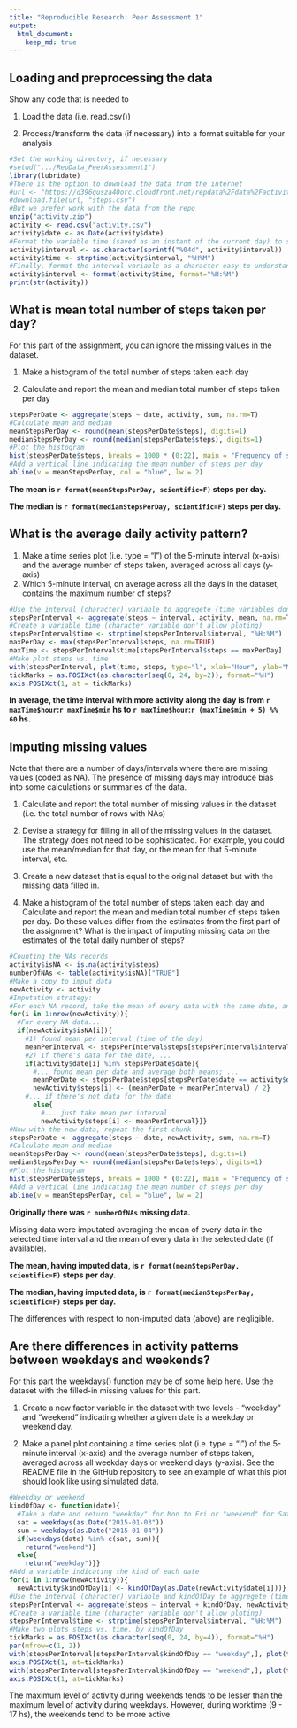 ```yaml
---
title: "Reproducible Research: Peer Assessment 1"
output: 
  html_document:
    keep_md: true
---
```



## Loading and preprocessing the data
Show any code that is needed to

1. Load the data (i.e. read.csv())

2. Process/transform the data (if necessary) into a format suitable for your analysis


```r
#Set the working directory, if necessary
#setwd(".../RepData_PeerAssessment1")
library(lubridate)
#There is the option to download the data from the internet
#url <- "https://d396qusza40orc.cloudfront.net/repdata%2Fdata%2Factivity.zip"
#download.file(url, "steps.csv")
#But we prefer work with the data from the repo
unzip("activity.zip")
activity <- read.csv("activity.csv")
activity$date <- as.Date(activity$date)
#Format the variable time (saved as an instant of the current day) to specify the time of day that variable interval is referring, then every data has a date and a time instant associated with it, which is necessary for aggrupation
activity$interval <- as.character(sprintf("%04d", activity$interval))
activity$time <- strptime(activity$interval, "%H%M")
#Finally, format the interval variable as a character easy to understand
activity$interval <- format(activity$time, format="%H:%M")
print(str(activity))
```

## What is mean total number of steps taken per day?
For this part of the assignment, you can ignore the missing values in the dataset.

1. Make a histogram of the total number of steps taken each day

2. Calculate and report the mean and median total number of steps taken per day
``` r
stepsPerDate <- aggregate(steps ~ date, activity, sum, na.rm=T)
#Calculate mean and median
meanStepsPerDay <- round(mean(stepsPerDate$steps), digits=1)
medianStepsPerDay <- round(median(stepsPerDate$steps), digits=1)
#Plot the histogram
hist(stepsPerDate$steps, breaks = 1000 * (0:22), main = "Frequency of steps per day", xlab = "Steps per day")
#Add a vertical line indicating the mean number of steps per day
abline(v = meanStepsPerDay, col = "blue", lw = 2)
```

**The mean is `r format(meanStepsPerDay, scientific=F)` steps per day.**

**The median is `r format(medianStepsPerDay, scientific=F)` steps per day.**

## What is the average daily activity pattern?
1. Make a time series plot (i.e. type = "l") of the 5-minute interval (x-axis) and the average number of steps taken, averaged across all days (y-axis)
2. Which 5-minute interval, on average across all the days in the dataset, contains the maximum number of steps?
``` r
#Use the interval (character) variable to aggregete (time variables don't allow aggregation)
stepsPerInterval <- aggregate(steps ~ interval, activity, mean, na.rm=T)
#Create a variable time (character variable don't allow ploting)
stepsPerInterval$time <- strptime(stepsPerInterval$interval, "%H:%M")
maxPerDay <- max(stepsPerInterval$steps, na.rm=TRUE)
maxTime <- stepsPerInterval$time[stepsPerInterval$steps == maxPerDay]
#Make plot steps vs. time
with(stepsPerInterval, plot(time, steps, type="l", xlab="Hour", ylab="Mean number of steps", main="Activity during day", xaxt="n"))
tickMarks = as.POSIXct(as.character(seq(0, 24, by=2)), format="%H")
axis.POSIXct(1, at = tickMarks)
```

**In average, the time interval with more activity along the day is from `r maxTime$hour`:`r maxTime$min` hs to `r maxTime$hour`:`r (maxTime$min + 5) %% 60` hs.**

## Imputing missing values
Note that there are a number of days/intervals where there are missing values (coded as NA). The presence of missing days may introduce bias into some calculations or summaries of the data.

1. Calculate and report the total number of missing values in the dataset (i.e. the total number of rows with NAs)

2. Devise a strategy for filling in all of the missing values in the dataset. The strategy does not need to be sophisticated. For example, you could use the mean/median for that day, or the mean for that 5-minute interval, etc.

3. Create a new dataset that is equal to the original dataset but with the missing data filled in.

4. Make a histogram of the total number of steps taken each day and Calculate and report the mean and median total number of steps taken per day. Do these values differ from the estimates from the first part of the assignment? What is the impact of imputing missing data on the estimates of the total daily number of steps?

``` r
#Counting the NAs records
activity$isNA <- is.na(activity$steps)
numberOfNAs <- table(activity$isNA)["TRUE"]
#Make a copy to imput data
newActivity <- activity
#Imputation strategy: 
#For each NA record, take the mean of every data with the same date, and the mean of every data with the same interval (time of the day) and take the average of both means. If every information for date is absent, imput the mean of the time of day.
for(i in 1:nrow(newActivity)){
  #For every NA data...
  if(newActivity$isNA[i]){
    #1) found mean per interval (time of the day)
    meanPerInterval <- stepsPerInterval$steps[stepsPerInterval$interval == newActivity$interval[i]]
    #2) If there's data for the date, ...
    if(activity$date[i] %in% stepsPerDate$date){
      #... found mean per date and average both means; ...
      meanPerDate <- stepsPerDate$steps[stepsPerDate$date == activity$date[i]]
      newActivity$steps[i] <- (meanPerDate + meanPerInterval) / 2}
    #... if there's not data for the date
      else{
        #... just take mean per interval
        newActivity$steps[i] <- meanPerInterval}}}
#Now with the new data, repeat the first chunk
stepsPerDate <- aggregate(steps ~ date, newActivity, sum, na.rm=T)
#Calculate mean and median
meanStepsPerDay <- round(mean(stepsPerDate$steps), digits=1)
medianStepsPerDay <- round(median(stepsPerDate$steps), digits=1)
#Plot the histogram
hist(stepsPerDate$steps, breaks = 1000 * (0:22), main = "Frequency of steps per day", xlab = "Steps per day")
#Add a vertical line indicating the mean number of steps per day
abline(v = meanStepsPerDay, col = "blue", lw = 2)
```

**Originally there was `r numberOfNAs` missing data.**

Missing data were imputated averaging the mean of every data in the selected time interval and the mean of every data in the selected date (if available).

**The mean, having imputed data, is `r format(meanStepsPerDay, scientific=F)` steps per day.**

**The median, having imputed data, is `r format(medianStepsPerDay, scientific=F)` steps per day.**

The differences with respect to non-imputed data (above) are negligible.

## Are there differences in activity patterns between weekdays and weekends?
For this part the weekdays() function may be of some help here. Use the dataset with the filled-in missing values for this part.

1. Create a new factor variable in the dataset with two levels - "weekday" and "weekend" indicating whether a given date is a weekday or weekend day.

2. Make a panel plot containing a time series plot (i.e. type = "l") of the 5-minute interval (x-axis) and the average number of steps taken, averaged across all weekday days or weekend days (y-axis). See the README file in the GitHub repository to see an example of what this plot should look like using simulated data.

``` r
#Weekday or weekend
kindOfDay <- function(date){
  #Take a date and return "weekday" for Mon to Fri or "weekend" for Sat and Sun
  sat = weekdays(as.Date("2015-01-03"))
  sun = weekdays(as.Date("2015-01-04"))
  if(weekdays(date) %in% c(sat, sun)){
    return("weekend")}
  else{
    return("weekday")}}
#Add a variable indicating the kind of each date
for(i in 1:nrow(newActivity)){
  newActivity$kindOfDay[i] <- kindOfDay(as.Date(newActivity$date[i]))}
#Use the interval (character) variable and kindOfDay to aggregete (time variables don't allow aggregation) and repeat plotting-along-day chunk
stepsPerInterval <- aggregate(steps ~ interval + kindOfDay, newActivity, mean, na.rm=T)
#Create a variable time (character variable don't allow ploting)
stepsPerInterval$time <- strptime(stepsPerInterval$interval, "%H:%M")
#Make two plots steps vs. time, by kindOfDay
tickMarks = as.POSIXct(as.character(seq(0, 24, by=4)), format="%H")
par(mfrow=c(1, 2))
with(stepsPerInterval[stepsPerInterval$kindOfDay == "weekday",], plot(time, steps, type="l", xlab="Hour", ylab="Mean number of steps", ylim=c(0, 240), main="Weekdays", xaxt="n"))
axis.POSIXct(1, at=tickMarks)
with(stepsPerInterval[stepsPerInterval$kindOfDay == "weekend",], plot(time, steps, type="l", xlab="Hour", ylab="Mean number of steps", ylim=c(0, 240), main="Weekends", xaxt="n"))
axis.POSIXct(1, at=tickMarks)
```

The maximum level of activity during weekends tends to be lesser than the maximum level of activity during weekdays. However, during worktime (9 - 17 hs), the weekends tend to be more active.
